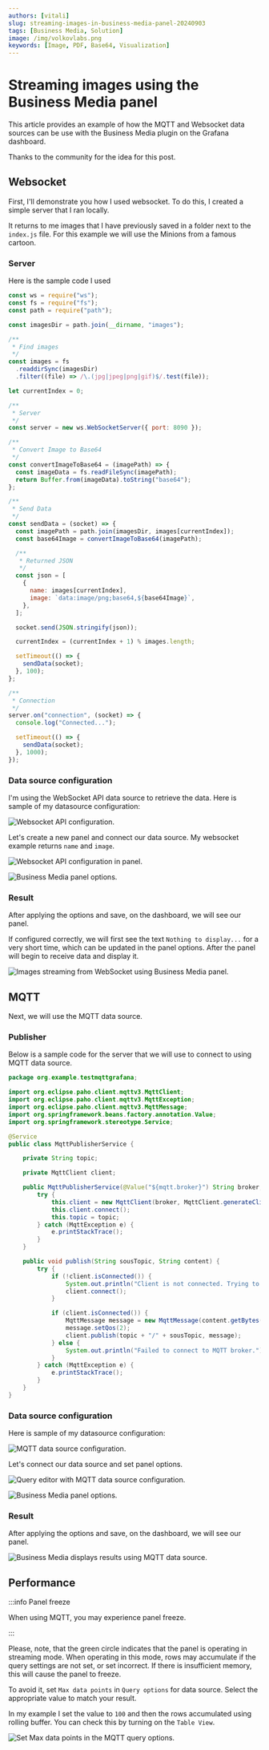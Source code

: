 ```yaml
---
authors: [vitali]
slug: streaming-images-in-business-media-panel-20240903
tags: [Business Media, Solution]
image: /img/volkovlabs.png
keywords: [Image, PDF, Base64, Visualization]
---
```



# Streaming images using the Business Media panel

This article provides an example of how the MQTT and Websocket data sources can be use with the Business Media plugin on the Grafana dashboard.

Thanks to the community for the idea for this post.

## Websocket

First, I'll demonstrate you how I used websocket. To do this, I created a simple server that I ran locally.

It returns to me images that I have previously saved in a folder next to the `index.js` file. For this example we will use the Minions from a famous cartoon.

### Server

Here is the sample code I used

```js
const ws = require("ws");
const fs = require("fs");
const path = require("path");

const imagesDir = path.join(__dirname, "images");

/**
 * Find images
 */
const images = fs
  .readdirSync(imagesDir)
  .filter((file) => /\.(jpg|jpeg|png|gif)$/.test(file));

let currentIndex = 0;

/**
 * Server
 */
const server = new ws.WebSocketServer({ port: 8090 });

/**
 * Convert Image to Base64
 */
const convertImageToBase64 = (imagePath) => {
  const imageData = fs.readFileSync(imagePath);
  return Buffer.from(imageData).toString("base64");
};

/**
 * Send Data
 */
const sendData = (socket) => {
  const imagePath = path.join(imagesDir, images[currentIndex]);
  const base64Image = convertImageToBase64(imagePath);

  /**
   * Returned JSON
   */
  const json = [
    {
      name: images[currentIndex],
      image: `data:image/png;base64,${base64Image}`,
    },
  ];

  socket.send(JSON.stringify(json));

  currentIndex = (currentIndex + 1) % images.length;

  setTimeout(() => {
    sendData(socket);
  }, 100);
};

/**
 * Connection
 */
server.on("connection", (socket) => {
  console.log("Connected...");

  setTimeout(() => {
    sendData(socket);
  }, 1000);
});
```

### Data source configuration

I'm using the WebSocket API data source to retrieve the data. Here is sample of my datasource configuration:

<Image
  title="Websocket API configuration."
  src="/img/blog/2024-09-03-business-media-streaming/websocket-config.png"
/>

Let's create a new panel and connect our data source. My websocket example returns `name` and `image`.

<Image
  title="Websocket API configuration in panel."
  src="/img/blog/2024-09-03-business-media-streaming/websocket-panel-config.png"
/>

<Image
  title="Business Media panel options."
  src="/img/blog/2024-09-03-business-media-streaming/panel-websocket-options.png"
/>

### Result

After applying the options and save, on the dashboard, we will see our panel.

If configured correctly, we will first see the text `Nothing to display...` for a very short time, which can be updated in the panel options. After the panel will begin to receive data and display it.

<Image
  title="Images streaming from WebSocket using Business Media panel."
  src="/img/blog/2024-09-03-business-media-streaming/websocket-result.gif"
/>

## MQTT

Next, we will use the MQTT data source.

### Publisher

Below is a sample code for the server that we will use to connect to using MQTT data source.

```java
package org.example.testmqttgrafana;

import org.eclipse.paho.client.mqttv3.MqttClient;
import org.eclipse.paho.client.mqttv3.MqttException;
import org.eclipse.paho.client.mqttv3.MqttMessage;
import org.springframework.beans.factory.annotation.Value;
import org.springframework.stereotype.Service;

@Service
public class MqttPublisherService {

    private String topic;

    private MqttClient client;

    public MqttPublisherService(@Value("${mqtt.broker}") String broker, @Value("${mqtt.topic}") String topic) {
        try {
            this.client = new MqttClient(broker, MqttClient.generateClientId());
            this.client.connect();
            this.topic = topic;
        } catch (MqttException e) {
            e.printStackTrace();
        }
    }

    public void publish(String sousTopic, String content) {
        try {
            if (!client.isConnected()) {
                System.out.println("Client is not connected. Trying to connect...");
                client.connect();
            }

            if (client.isConnected()) {
                MqttMessage message = new MqttMessage(content.getBytes());
                message.setQos(2);
                client.publish(topic + "/" + sousTopic, message);
            } else {
                System.out.println("Failed to connect to MQTT broker.");
            }
        } catch (MqttException e) {
            e.printStackTrace();
        }
    }
}

```

### Data source configuration

Here is sample of my datasource configuration:

<Image
  title="MQTT data source configuration."
  src="/img/blog/2024-09-03-business-media-streaming/mqtt-config.png"
/>

Let's connect our data source and set panel options.

<Image
  title="Query editor with MQTT data source configuration."
  src="/img/blog/2024-09-03-business-media-streaming/mqtt-panel-config.png"
/>

<Image
  title="Business Media panel options."
  src="/img/blog/2024-09-03-business-media-streaming/mqtt-panel-options.png"
/>

### Result

After applying the options and save, on the dashboard, we will see our panel.

<Image
  title="Business Media displays results using MQTT data source."
  src="/img/blog/2024-09-03-business-media-streaming/mqtt-result.gif"
/>

## Performance

:::info Panel freeze

When using MQTT, you may experience panel freeze.

:::

Please, note, that the green circle indicates that the panel is operating in streaming mode. When operating in this mode, rows may accumulate if the query settings are not set, or set incorrect. If there is insufficient memory, this will cause the panel to freeze.

To avoid it, set `Max data points` in `Query options` for data source. Select the appropriate value to match your result.

In my example I set the value to `100` and then the rows accumulated using rolling buffer. You can check this by turning on the `Table View`.

<Image
  title="Set Max data points in the MQTT query options."
  src="/img/blog/2024-09-03-business-media-streaming/mqtt-query-options.png"
/>

<Feedback />
